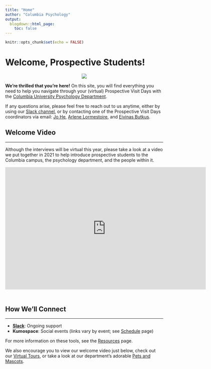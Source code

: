 ```yaml
---
title: "Home"
author: "Columbia Psychology"
output:
  blogdown::html_page:
    toc: false
---
```


```r
knitr::opts_chunk$set(echo = FALSE)
```

# Welcome, Prospective Students!

<div class="row">
<div class="col-md-2">
<p style="text-align:center;"><img src="/images/culogo.png"></p>
</div>
<div class="col-md-10">**We're thrilled that you're here!** On this site, you will find everything you need to help you navigate through your (virtual) Prospective Visit Days with the [Columbia University Psychology Department](https://psychology.columbia.edu/){target="_blank"}. 

If any questions arise, please feel free to reach out to us anytime, either by using our [Slack channel](https://join.slack.com/t/cu-psych-prosp-2024/signup){target="_blank"}, or by contacting one of the Prospective Visit Days coordinators via email: [Jo He](mailto:zh2473@columbia.edu){target="_blank"}, [Arlene Lormestoire](mailto:al4201@columbia.edu){target="_blank"}, and [Eivinas Butkus](mailto:eb3407@columbia.edu){target="_blank"}.
</div>
</div>


## Welcome Video 

---

Although the interviews will be virtual this year, please take a look at a video we put together in 2021 to help introduce prospective students to the Columbia campus, the psychology department, and the people within it.

<div class="video-container" style="margin-bottom:50px"><iframe width="640" height="390" src="https://www.youtube.com/embed/gMBROQDs6-w?modestbranding=1&showinfo=0&rel=0&theme=light&color=white" frameborder="0"></iframe></div>


## How We'll Connect

---
- **[Slack](https://join.slack.com/t/cu-psych-prosp-2024/signup){target="_blank"}**: Ongoing support
- **Kumospace**: Social events (links vary by event; see [Schedule](/schedule) page)
<!-- - **Zoom**: Individual and group meetings (links vary by meeting; see [Schedule](/schedule) page for group meetings and your email for individual meetings) -->

For more information on these tools, see the [Resources](/resources) page.

We also encourage you to view our welcome video just below, check out our [Virtual Tours](/tour), or take a look at our department's adorable [Pets and Mascots](/pets).

